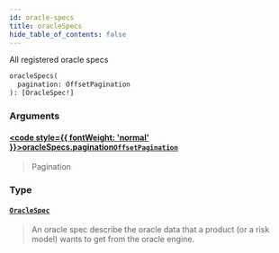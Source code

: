 ```yaml
---
id: oracle-specs
title: oracleSpecs
hide_table_of_contents: false
---
```








All registered oracle specs

```graphql
oracleSpecs(
  pagination: OffsetPagination
): [OracleSpec!]
```


### Arguments

#### [<code style={{ fontWeight: 'normal' }}>oracleSpecs.<b>pagination</b></code>](#)<Bullet />[`OffsetPagination`](/testnet/api/graphql/inputs/offset-pagination) <Badge class="secondary" text="input"/>
> Pagination
> 

### Type

#### [`OracleSpec`](/testnet/api/graphql/objects/oracle-spec) <Badge class="secondary" text="object"/>
> An oracle spec describe the oracle data that a product (or a risk model)
wants to get from the oracle engine.
> 





